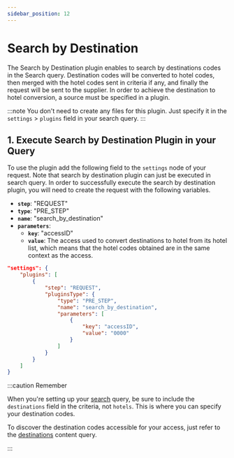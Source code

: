 ```yaml
---
sidebar_position: 12
---
```


# Search by Destination

The Search by Destination plugin enables to search by destinations codes in the Search query. Destination codes will be converted to hotel codes, then merged with the hotel codes sent in criteria if any, and finally the request will be sent to the supplier. In order to achieve the destination to hotel conversion, a source must be specified in a plugin.

:::note
You don't need to create any files for this plugin. Just specify it in the `settings` > `plugins` field in your search query.
:::

## 1. Execute Search by Destination Plugin in your Query

To use the plugin add the following field to the `settings` node of your request. Note that search by destination plugin can just be executed in search query. In order to successfully execute the search by destination plugin, you will need to create the request with the following variables.

* **`step`**: "REQUEST"
* **`type`**: "PRE_STEP"
* **`name`**: "search_by_destination"
* **`parameters`**:
	* **`key`**: "accessID"
	* **`value`**: The access used to convert destinations to hotel from its hotel list, which means that the hotel codes obtained are in the same context as the access.

```json
"settings": {
	"plugins": [
		{
			"step": "REQUEST",
			"pluginsType": {
				"type": "PRE_STEP",
				"name": "search_by_destination",
                "parameters": [
                    {
                        "key": "accessID",
                        "value": "0000"
                    }
                ]
			}
		}
	]
}
```

:::caution Remember

When you're setting up your [search](../booking-flow/search) query, be sure to include the `destinations` field in the criteria, not `hotels`. This is where you can specify your destination codes.

To discover the destination codes accessible for your access, just refer to the [destinations](../content/destinations) content query.

:::
